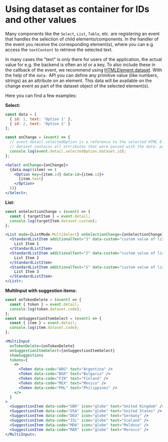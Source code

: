 
<Meta title="IDs via dataset" />

# Using dataset as container for IDs and other values

Many components like the `Select`, `List`, `Table`, etc. are registering an event that handles the selection of child elements/components.
In the handler of the event you receive the corresponding element(s), where you can e.g. access the `textContent` to retrieve the selected text.

In many cases the "text" is only there for users of the application, the actual value for e.g. the backend is often an id or a key.
To also include these in the callback of the event, we recommend using [HTMLElement.dataset](https://developer.mozilla.org/en-US/docs/Web/API/HTMLElement/dataset).
With the help of the `data-` API you can define any primitive value (like numbers, strings) as an attribute on an element. This data will be available on the change event as part of the dataset object of the selected element(s).

Here you can find a few examples:

**Select:**

```jsx
const data = [
  { id: 1, text: 'Option 1' },
  { id: 2, text: 'Option 2' }
];

const onChange = (event) => {
  // event.detail.selectedOption is a reference to the selected HTML Element
  // dataset contains all attributes that were passed with the data- prefix.
  console.log(event.detail.selectedOption.dataset.id);
};

<Select onChange={onChange}>
  {data.map((item) => (
    <Option key={item.id} data-id={item.id}>
      {item.text}
    </Option>
  ))}
</Select>;
```

**List:**

```jsx
const onSelectionChange = (event) => {
  const { targetItem } = event.detail;
  console.log(targetItem.dataset.custom);
};

<List mode={ListMode.MultiSelect} onSelectionChange={onSelectionChange}>
  <StandardListItem additionalText="3" data-custom="custom value of list item 1">
    List Item 1
  </StandardListItem>
  <StandardListItem additionalText="2" data-custom="custom value of list item 2">
    List Item 2
  </StandardListItem>
  <StandardListItem additionalText="1" data-custom="custom value of list item 3">
    List Item 3
  </StandardListItem>
</List>;
```

**MultiInput with suggestion items:**

```jsx
const onTokenDelete = (event) => {
  const { token } = event.detail;
  console.log(token.dataset.code);
};
const onSuggestionItemSelect = (event) => {
  const { item } = event.detail;
  console.log(item.dataset.code);
};

<MultiInput
  onTokenDelete={onTokenDelete}
  onSuggestionItemSelect={onSuggestionItemSelect}
  showSuggestions
  tokens={
    <>
      <Token data-code="ARG" text="Argentina" />
      <Token data-code="BGR" text="Bulgaria" />
      <Token data-code="FIN" text="Finland" />
      <Token data-code="MEX" text="Mexico" />
      <Token data-code="PHL" text="Philippines" />
    </>
  }
>
  <SuggestionItem data-code="GBR" icon="globe" text="United Kingdom" />
  <SuggestionItem data-code="USA" icon="globe" text="United States" />
  <SuggestionItem data-code="DEU" icon="globe" text="Germany" />
  <SuggestionItem data-code="ISL" icon="globe" text="Iceland" />
  <SuggestionItem data-code="MDA" icon="globe" text="Moldova" />
  <SuggestionItem data-code="MAR" icon="globe" text="Morocco" />
</MultiInput>;
```

<Footer />
